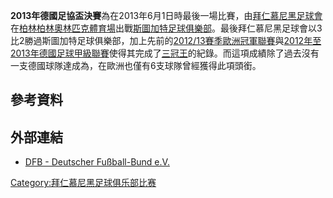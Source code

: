 {{Infobox football match
| title = 2013年德國足協盃決賽
| image = 
| event = {{Link-en|2012年-2013年德國足協盃|2012–13 DFB-Pokal}}
| team1 = [[拜仁慕尼黑足球會|拜仁慕尼黑足球會]]
| team1association = 
| team1score = 3
| team2 = [[斯圖加特足球俱樂部|斯圖加特足球俱樂部]]
| team2association = 
| team2score = 2
| details = 
| date = 2013年6月1日
| stadium = [[柏林奧林匹克體育場|柏林奧林匹克體育場]]
| city = [[柏林|柏林]]
| man_of_the_match1a = [[菲利普·拉姆|菲利普·拉姆]]
| man_of_the_match1atitle = 
| man_of_the_match1b = 
| man_of_the_match1btitle = 
| referee = {{Link-en|曼努埃爾·格拉菲|Manuel Gräfe}}
| attendance = 75,420人
| weather = 晴時多雲16°C（61°F<ref>{{Cite web |url= http://www.wunderground.com/history/airport/EDDB/2013/6/1/DailyHistory.html?req_city=NA&req_state=NA&req_statename=NA |title= 氣象 過去的天氣 Berlin Schoenefeld, Germany |author=  |date= 2013年6月1日 |publisher= {{Link-en|地下氣象員 (氣象服務)|Weather Underground (weather service)|地下氣象員}} |language=  |accessdate= 2013年6月8日 |quote=  |archive-date= 2019年9月11日 |archive-url= https://web.archive.org/web/20190911230850/https://www.wunderground.com/history/daily/EDDB/date/2013-6-1?req_city=NA&req_state=NA&req_statename=NA |dead-url= no }}{{zh-tw}}</ref>）
| previous = {{Link-en|2012年德國足協盃決賽|2012 DFB-Pokal Final|2012年}}
| next = {{Link-en|2014年德國足協盃決賽|2014 DFB-Pokal Final|2014年}}
}}

'''2013年德國足協盃決賽'''為在2013年6月1日時{{Link-en|2012年-2013年德國足協盃|2012–13 DFB-Pokal}}最後一場比賽，由[[拜仁慕尼黑足球會|拜仁慕尼黑足球會]]在[[柏林|柏林]][[柏林奧林匹克體育場|柏林奧林匹克體育場]]出戰[[斯圖加特足球俱樂部|斯圖加特足球俱樂部]]。最後拜仁慕尼黑足球會以3比2勝過斯圖加特足球俱樂部，加上先前的[[2012/13賽季歐洲冠軍聯賽|2012/13賽季歐洲冠軍聯賽]]與[[2012年至2013年德國足球甲級聯賽|2012年至2013年德國足球甲級聯賽]]使得其完成了[[三冠王_(足球)|三冠王]]的紀錄。而這項成績除了過去沒有一支德國球隊達成為，在歐洲也僅有6支球隊曾經獲得此項頭銜。

== 參考資料 ==
{{Reflist}}

== 外部連結 ==
* {{de}} [http://www.dfb.de/index.php?id=511741 DFB - Deutscher Fußball-Bund e.V.]{{Wayback|url=http://www.dfb.de/index.php?id=511741 |date=20120923054253 }}

[[Category:拜仁慕尼黑足球俱乐部比赛|Category:拜仁慕尼黑足球俱乐部比赛]]